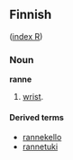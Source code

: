 ==Finnish==
([[Wiktionary:Finnish_index_r|index R]])

===Noun===
'''ranne'''

# [[wrist]].

====Derived terms====
*[[rannekello]]
*[[rannetuki]]